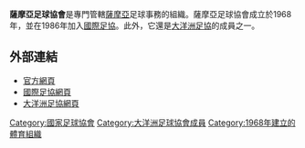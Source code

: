 {{國家足協
|Name               = 薩摩亞足球協會
|Logo               = <!-- 檔案不存在 Football Federation Samoa logo.svg ，可從英文維基百科取得 -->
|Founded            = 1968年
|FIFA affiliation   = 1986年
|Region             = [[大洋洲足協|大洋洲足協]]
|Region affiliation = 1984年
|President          = Petana Toetu 
}}

'''薩摩亞足球協會'''是專門管轄[[薩摩亞|薩摩亞]]足球事務的組織。薩摩亞足球協會成立於1968年，並在1986年加入[[國際足協|國際足協]]。此外，它還是[[大洋洲足協|大洋洲足協]]的成員之一。

==外部連結==
* [http://www.footballsamoa.ws 官方網頁] {{Wayback|url=http://www.footballsamoa.ws/ |date=20100605142853 }}
* [http://www.fifa.com/associations/association=sam/index.html 國際足協網頁]
* [https://web.archive.org/web/20160304100016/http://www.oceaniafootball.com/ofc/MemberAssociations/MemberAssociations/tabid/187/MA/a324ca30-2d53-4802-abd2-1c13c66140c3/MATitle/Samoa/language/en-US/Default.aspx 大洋洲足協網頁]

{{大洋洲足球協會成員}}

[[Category:國家足球協會|Category:國家足球協會]]
[[Category:大洋洲足球協會成員|Category:大洋洲足球協會成員]]
[[Category:1968年建立的體育組織|Category:1968年建立的體育組織]]